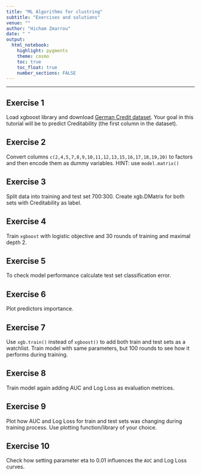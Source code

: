 ```yaml
---
title: "ML Algorithms for clustring"
subtitle: "Exercises and solutions"
venue: ""
author: "Hicham Zmarrou"
date: " "
output:
  html_notebook:
    highlight: pygments
    theme: cosmo
    toc: true
    toc_float: true
    number_sections: FALSE
---
```





______________________________________________________________________________________________________________________________________




## Exercise 1
Load xgboost library and download [German Credit dataset](http://freakonometrics.free.fr/german_credit.csv). Your goal in this tutorial will be to predict Creditability (the first column in the dataset).


## Exercise 2
Convert columns `c(2,4,5,7,8,9,10,11,12,13,15,16,17,18,19,20)` to factors and then encode them as dummy variables. HINT: use `model.matrix()`

## Exercise 3
Split data into training and test set 700:300. Create xgb.DMatrix for both sets with Creditability as label.

## Exercise 4
Train `xgboost` with logistic objective and 30 rounds of training and maximal depth 2.

## Exercise 5
To check model performance calculate test set classification error.

## Exercise 6
Plot predictors importance.

## Exercise 7
Use `xgb.train()` instead of `xgboost()` to add both train and test sets as a watchlist. Train model with same parameters, but 100 rounds to see how it performs during training.

## Exercise 8
Train model again adding AUC and Log Loss as evaluation metrices.

## Exercise 9
Plot how AUC and Log Loss for train and test sets was changing during training process. Use plotting function/library of your choice.

## Exercise 10
Check how setting parameter eta to 0.01 influences the `AUC` and Log Loss curves.

